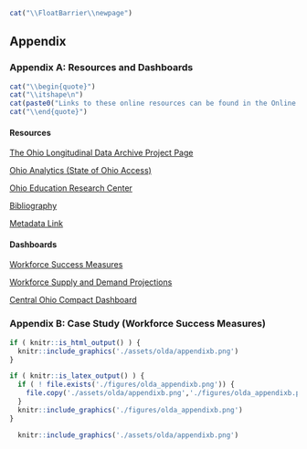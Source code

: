 ```r
cat("\\FloatBarrier\\newpage")
```

## Appendix {- #olda-appendix}

### Appendix A: Resources and Dashboards {-}

```r
cat("\\begin{quote}")
cat("\\itshape\n")
cat(paste0("Links to these online resources can be found in the Online Appendix at \\url{",config$base_url,"/",config$print_link,"/olda.html#appendix}.\n"))
cat("\\end{quote}")
```

#### Resources {-}

[The Ohio Longitudinal Data Archive Project Page](https://chrr.osu.edu/projects/ohio-longitudinal-data-archive)

[Ohio Analytics (State of Ohio Access)](http://www.ohioanalytics.gov/)

[Ohio Education Research Center](https://oerc.osu.edu/)

[Bibliography](https://www.chrr.ohio-state.edu/content/olda_bib/olda_bib.html)

[Metadata Link](https://www.chrr.ohio-state.edu/investigator/pages/search)

#### Dashboards {-}

[Workforce Success Measures](https://workforcesuccess.chrr.ohio-state.edu/)

[Workforce Supply and Demand Projections](https://workforcedatatools.chrr.ohio-state.edu/home)

[Central Ohio Compact Dashboard](https://compact.chrr.ohio-state.edu/)

### Appendix B: Case Study (Workforce Success Measures) {-}

```r
if ( knitr::is_html_output() ) {
  knitr::include_graphics('./assets/olda/appendixb.png')
}

if ( knitr::is_latex_output() ) {
  if ( ! file.exists('./figures/olda_appendixb.png')) {
    file.copy('./assets/olda/appendixb.png','./figures/olda_appendixb.png')
  }
  knitr::include_graphics('./figures/olda_appendixb.png')
} 
```

```r
  knitr::include_graphics('./assets/olda/appendixb.png')

```

